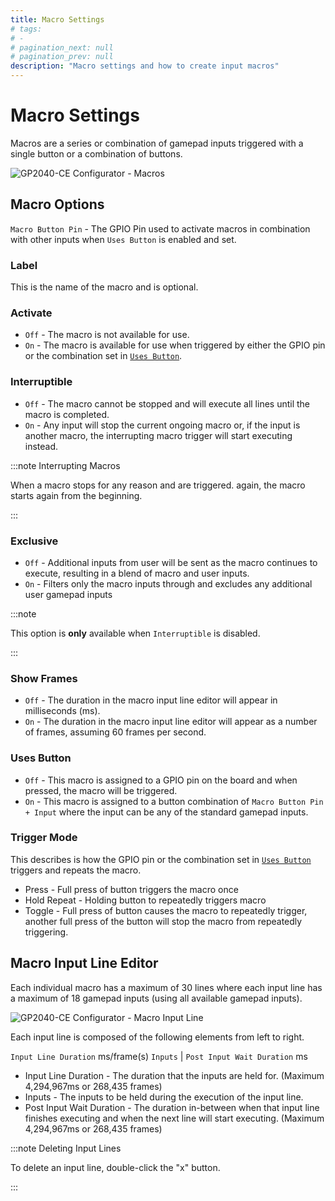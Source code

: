 ```yaml
---
title: Macro Settings
# tags:
# -
# pagination_next: null
# pagination_prev: null
description: "Macro settings and how to create input macros"
---
```


# Macro Settings

Macros are a series or combination of gamepad inputs triggered with a single button or a combination of buttons.

![GP2040-CE Configurator - Macros](../../assets/images/gpc-macros.png)

## Macro Options

`Macro Button Pin` - The GPIO Pin used to activate macros in combination with other inputs when `Uses Button` is enabled and set.

### Label

This is the name of the macro and is optional.

### Activate

- `Off` - The macro is not available for use.
- `On` - The macro is available for use when triggered by either the GPIO pin or the combination set in [`Uses Button`](#uses-button).

### Interruptible

- `Off` - The macro cannot be stopped and will execute all lines until the macro is completed.
- `On` - Any input will stop the current ongoing macro or, if the input is another macro, the interrupting macro trigger will start executing instead.

:::note Interrupting Macros

When a macro stops for any reason and are triggered. again, the macro starts again from the beginning.

:::

### Exclusive

- `Off` - Additional inputs from user will be sent as the macro continues to execute, resulting in a blend of macro and user inputs.
- `On` - Filters only the macro inputs through and excludes any additional user gamepad inputs

:::note

This option is **only** available when `Interruptible` is disabled.

:::

### Show Frames

- `Off` - The duration in the macro input line editor will appear in milliseconds (ms).
- `On` - The duration in the macro input line editor will appear as a number of frames, assuming 60 frames per second.

### Uses Button

- `Off` - This macro is assigned to a GPIO pin on the board and when pressed, the macro will be triggered.
- `On` - This macro is assigned to a button combination of `Macro Button Pin + Input` where the input can be any of the standard gamepad inputs.

### Trigger Mode

This describes is how the GPIO pin or the combination set in [`Uses Button`](#uses-button) triggers and repeats the macro.

- Press - Full press of button triggers the macro once
- Hold Repeat - Holding button to repeatedly triggers macro
- Toggle - Full press of button causes the macro to repeatedly trigger, another full press of the button will stop the macro from repeatedly triggering.

## Macro Input Line Editor

Each individual macro has a maximum of 30 lines where each input line has a maximum of 18 gamepad inputs (using all available gamepad inputs).

![GP2040-CE Configurator - Macro Input Line](../../assets/images/gpc-macros-input-line.png)

Each input line is composed of the following elements from left to right.

`Input Line Duration` ms/frame(s) `Inputs` | `Post Input Wait Duration` ms

- Input Line Duration - The duration that the inputs are held for. (Maximum 4,294,967ms or 268,435 frames)
- Inputs - The inputs to be held during the execution of the input line.
- Post Input Wait Duration - The duration in-between when that input line finishes executing and when the next line will start executing. (Maximum 4,294,967ms or 268,435 frames)

:::note Deleting Input Lines

To delete an input line, double-click the "x" button.

:::
